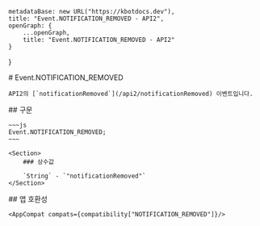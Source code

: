 
    metadataBase: new URL("https://kbotdocs.dev"),
    title: "Event.NOTIFICATION_REMOVED - API2",
    openGraph: {
        ...openGraph,
        title: "Event.NOTIFICATION_REMOVED - API2"
    }
}

<Section>
    # Event.NOTIFICATION_REMOVED

    API2의 [`notificationRemoved`](/api2/notificationRemoved) 이벤트입니다.
</Section>
<Section>
    ## 구문

    ~~~js
    Event.NOTIFICATION_REMOVED;
    ~~~

    <Section>
        ### 상수값

        `String` - `"notificationRemoved"`
    </Section>
</Section>
<Section>
    ## 앱 호환성

    <AppCompat compats={compatibility["NOTIFICATION_REMOVED"]}/>
</Section>